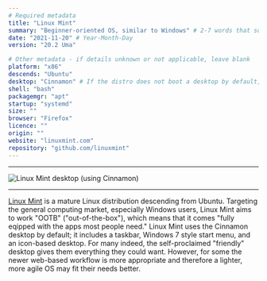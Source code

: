 ```yaml
---
# Required metadata
title: "Linux Mint"
summary: "Beginner-oriented OS, similar to Windows" # 2-7 words that sum up the distribution
date: "2021-11-20" # Year-Month-Day
version: "20.2 Uma"

# Other metadata - if details unknown or not applicable, leave blank
platform: "x86"
descends: "Ubuntu"
desktop: "Cinnamon" # If the distro does not boot a desktop by default, or doesn't ship one, leave 'desktop' blank
shell: "bash"
packagemgr: "apt"
startup: "systemd"
size: ""
browser: "Firefox"
licence: ""
origin: ""
website: "linuxmint.com"
repository: "github.com/linuxmint"
---
```


---

<Image
  src="/images/mint.jpg"
  alt="Linux Mint desktop (using Cinnamon)"
  width={250}
  height={400}
/>

---

[Linux Mint](https://linuxmint.com) is a mature Linux distribution descending from Ubuntu. Targeting the general computing market, especially Windows users, Linux Mint aims to work "OOTB" ("out-of-the-box"), which means that it comes "fully eqipped with the apps most people need." Linux Mint uses the Cinnamon desktop by default; it includes a taskbar, Windows 7 style start menu, and an icon-based desktop. For many indeed, the self-proclaimed "friendly" desktop gives them everything they could want. However, for some the newer web-based workflow is more appropriate and therefore a lighter, more agile OS may fit their needs better.
